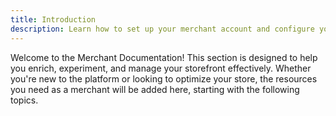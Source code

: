 ```yaml
---
title: Introduction
description: Learn how to set up your merchant account and configure your storefront.
---
```



Welcome to the Merchant Documentation! This section is designed to help you enrich, experiment, and manage your storefront effectively. Whether you're new to the platform or looking to optimize your store, the resources you need as a merchant will be added here, starting with the following topics.

<CardGrid>
  <LinkCard
    noborder
    icon='document'
    title="Enrichment"
    description="Learn how to enrich your storefront with the latest features and enhancements."
    link="/merchants/get-started/enrichment/"
    rightIcon="right-arrow"
  />
  <LinkCard
    noborder
    icon='document'
    title="Experiments"
    description="Learn how to set up and manage campaign experiments to optimize your storefront."
    link="/merchants/get-started/experiments/"
    rightIcon="right-arrow"
  />
  <LinkCard
    noborder
    icon='document'
    title="Multi-store setup"
    description="Learn how to build blocks and configure the storefront structure based on Edge Delivery Services (EDS)."
    link="/merchants/get-started/multistore/"
    rightIcon="right-arrow"
  />
  <LinkCard
    noborder
    icon='document'
    title="Terms and Conditions"
    description="Learn how to set up your terms and conditions for your storefront."
    link="/merchants/get-started/terms-and-conditions/"
    rightIcon="right-arrow"
  />
</CardGrid>
